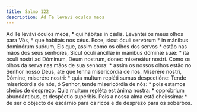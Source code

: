 ```yaml
---
title: Salmo 122
description: Ad Te levavi oculos meos
---
```


<div class="side-by-side not-content">
  <span>Ad Te levávi óculos meos, * qui hábitas in cælis.</span>
  <span>Levantei os meus olhos para Vós, * que habitais nos céus.</span>
  <span>Ecce, sicut óculi servórum * in mánibus dominórum suórum,</span>
  <span>
    Eis que, assim como os olhos dos servos * estão nas mãos dos seus senhores,
  </span>
  <span>
    Sicut óculi ancíllæ in mánibus dóminæ suæ: * ita óculi nostri ad Dóminum,
    Deum nostrum, donec misereátur nostri.
  </span>
  <span>
    Como os olhos da serva nas mãos de sua senhora: * assim os nossos olhos
    estão no Senhor nosso Deus, até que tenha misericórdia de nós.
  </span>
  <span>
    Miserére nostri, Dómine, miserére nostri: * quia multum repléti sumus
    despectióne:
  </span>
  <span>
    Tende misericórdia de nós, ó Senhor, tende misericórdia de nós: * pois
    estamos cheios de desprezo.
  </span>
  <span>
    Quia multum repléta est ánima nostra: * oppróbrium abundántibus, et
    despéctio supérbis.
  </span>
  <span>
    Pois a nossa alma está cheiíssima: * de ser o objecto de escárnio para os
    ricos e de desprezo para os soberbos.
  </span>
</div>
